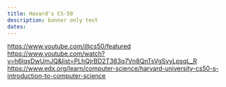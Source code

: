 ```yaml
---
title: Havard's CS-50
description: banner only test
dates: 
---
```


https://www.youtube.com/@cs50/featured
https://www.youtube.com/watch?v=h6lqxDwUmJQ&list=PLhQjrBD2T383q7Vn8QnTsVgSvyLpsqL_R
https://www.edx.org/learn/computer-science/harvard-university-cs50-s-introduction-to-computer-science